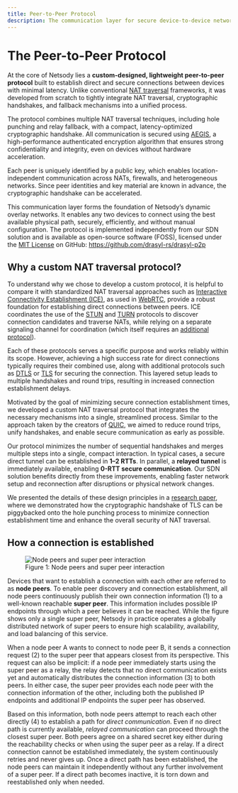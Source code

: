 ```yaml
---
title: Peer-to-Peer Protocol
description: The communication layer for secure device-to-device networking – anywhere
---
```


# The Peer-to-Peer Protocol

At the core of Netsody lies a **custom-designed, lightweight peer-to-peer protocol** built to establish direct and secure connections between devices with minimal latency. Unlike conventional [NAT traversal](https://en.wikipedia.org/wiki/NAT_traversal) frameworks, it was developed from scratch to tightly integrate NAT traversal, cryptographic handshakes, and fallback mechanisms into a unified process.

The protocol combines multiple NAT traversal techniques, including hole punching and relay fallback, with a compact, latency-optimized cryptographic handshake. All communication is secured using [AEGIS](https://datatracker.ietf.org/doc/draft-irtf-cfrg-aegis-aead/), a high-performance authenticated encryption algorithm that ensures strong confidentiality and integrity, even on devices without hardware acceleration.

Each peer is uniquely identified by a public key, which enables location-independent communication across NATs, firewalls, and heterogeneous networks. Since peer identities and key material are known in advance, the cryptographic handshake can be accelerated.

This communication layer forms the foundation of Netsody’s dynamic overlay networks. It enables any two devices to connect using the best available physical path, securely, efficiently, and without manual configuration. The protocol is implemented independently from our SDN solution and is available as open-source software (FOSS), licensed under the [MIT License](https://github.com/drasyl/drasyl-rs/blob/master/LICENSE) on GitHub: https://github.com/drasyl-rs/drasyl-p2p

## Why a custom NAT traversal protocol?

To understand why we chose to develop a custom protocol, it is helpful to compare it with standardized NAT traversal approaches such as [Interactive Connectivity Establishment (ICE)](https://en.wikipedia.org/wiki/Interactive_Connectivity_Establishment), as used in [WebRTC](https://en.wikipedia.org/wiki/WebRTC), provide a robust foundation for establishing direct connections between peers. ICE coordinates the use of the [STUN](https://en.wikipedia.org/wiki/STUN) and [TURN](https://en.wikipedia.org/wiki/Traversal_Using_Relays_around_NAT) protocols to discover connection candidates and traverse NATs, while relying on a separate signaling channel for coordination (which itself requires an [additional protocol](https://en.wikipedia.org/wiki/Session_Initiation_Protocol)).

Each of these protocols serves a specific purpose and works reliably within its scope. However, achieving a high success rate for direct connections typically requires their combined use, along with additional protocols such as [DTLS](https://en.wikipedia.org/wiki/Datagram_Transport_Layer_Security) or [TLS](https://en.wikipedia.org/wiki/Transport_Layer_Security) for securing the connection. This layered setup leads to multiple handshakes and round trips, resulting in increased connection establishment delays.

Motivated by the goal of minimizing secure connection establishment times, we developed a custom NAT traversal protocol that integrates the necessary mechanisms into a single, streamlined process. Similar to the approach taken by the creators of [QUIC](https://en.wikipedia.org/wiki/QUIC), we aimed to reduce round trips, unify handshakes, and enable secure communication as early as possible.

Our protocol minimizes the number of sequential handshakes and merges multiple steps into a single, compact interaction. In typical cases, a secure direct tunnel can be established in **1–2 RTTs**. In parallel, a **relayed tunnel** is immediately available, enabling **0-RTT secure communication**.
Our SDN solution benefits directly from these improvements, enabling faster network setup and reconnection after disruptions or physical network changes.

We presented the details of these design principles in a [research paper](https://ieeexplore.ieee.org/abstract/document/10279326), where we demonstrated how the cryptographic handshake of TLS can be piggybacked onto the hole punching process to minimize connection establishment time and enhance the overall security of NAT traversal.

## How a connection is established

<figure style={{ textAlign: 'center' }}>
    <img
        src="/img/netsody-p2p.svg"
        alt="Node peers and super peer interaction"
        style={{
            maxWidth: '700px',
            width: '100%',
            boxShadow: '0 4px 16px rgba(0, 0, 0, 0.15)',
            margin: '1rem auto'
        }}
    />
    <figcaption style={{ textAlign: 'center', color: '#666' }}>
        Figure 1: Node peers and super peer interaction
    </figcaption>
</figure>

Devices that want to establish a connection with each other are referred to as **node peers**. To enable peer discovery and connection establishment, all node peers continuously publish their own connection information (1) to a well-known reachable **super peer**. This information includes possible IP endpoints through which a peer believes it can be reached. While the figure shows only a single super peer, Netsody in practice operates a globally distributed network of super peers to ensure high scalability, availability, and load balancing of this service.

When a node peer A wants to connect to node peer B, it sends a connection request (2) to the super peer that appears closest from its perspective. This request can also be implicit: if a node peer immediately starts using the super peer as a relay, the relay detects that no direct communication exists yet and automatically distributes the connection information (3) to both peers.
In either case, the super peer provides each node peer with the connection information of the other, including both the published IP endpoints and additional IP endpoints the super peer has observed.

Based on this information, both node peers attempt to reach each other directly (4) to establish a path for *direct communication*. Even if no direct path is currently available, _relayed communication_ can proceed through the closest super peer. 
Both peers agree on a shared secret key either during the reachability checks or when using the super peer as a relay. If a direct connection cannot be established immediately, the system continuously retries and never gives up. Once a direct path has been established, the node peers can maintain it independently without any further involvement of a super peer. If a direct path becomes inactive, it is torn down and reestablished only when needed.